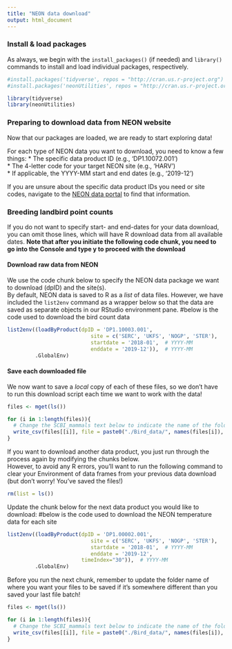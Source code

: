 ```yaml
---
title: "NEON data download"
output: html_document
---
```


### Install & load packages  
As always, we begin with the `install_packages()` (if needed) and `library()` commands to install and load individual packages, respectively.
```r
#install.packages('tidyverse', repos = "http://cran.us.r-project.org")
#install.packages('neonUtilities', repos = "http://cran.us.r-project.org")

library(tidyverse)
library(neonUtilities)
```

### Preparing to download data from NEON website
Now that our packages are loaded, we are ready to start exploring data! 

For each type of NEON data you want to download, you need to know a few things:
* The specific data product ID (e.g., 'DP1.10072.001')  
* The 4-letter code for your target NEON site (e.g., 'HARV')  
* If applicable, the YYYY-MM start and end dates (e.g., '2019-12')  

If you are unsure about the specific data product IDs you need or site codes, navigate to the [NEON data portal](https://data.neonscience.org/data-products/explore) to find that information.

### Breeding landbird point counts
If you do not want to specify start- and end-dates for your data download, you can omit those lines, which will have R download data from all available dates. **Note that after you initiate the following code chunk, you need to go into the Console and type y to proceed with the download**

#### Download raw data from NEON
We use the code chunk below to specify the NEON data package we want to download (dpID) and the site(s).  
By default, NEON data is saved to R as a *list* of data files. However, we have included the `list2env` command as a wrapper below so that the data are saved as separate objects in our RStudio environment pane.
#below is the code used to download the bird count data
```r
list2env((loadByProduct(dpID = 'DP1.10003.001',
                           site = c('SERC', 'UKFS', 'NOGP', 'STER'),
                           startdate = '2018-01',  # YYYY-MM
                           enddate = '2019-12')),  # YYYY-MM
         .GlobalEnv)
```

#### Save each downloaded file
We now want to save a *local* copy of each of these files, so we don't have to run this download script each time we want to work with the data!
```r
files <- mget(ls())

for (i in 1:length(files)){
  # Change the SCBI_mammals text below to indicate the name of the folder where you want to store your data
  write_csv(files[[i]], file = paste0("./Bird_data/", names(files[i]), ".csv", sep=""))
}
```

If you want to download another data product, you just run through the process again by modifying the chunks below.  
However, to avoid any R errors, you'll want to run the following command to clear your Environment of data frames from your previous data download (but don't worry! You've saved the files!)
```r
rm(list = ls())
```

Update the chunk below for the next data product you would like to download:
#below is the code used to download the NEON temperature data for each site
```r
list2env((loadByProduct(dpID = 'DP1.00002.001',
                           site = c('SERC', 'UKFS', 'NOGP', 'STER'),
                           startdate = '2018-01',  # YYYY-MM
                           enddate = '2019-12',
                        timeIndex="30")),  # YYYY-MM
         .GlobalEnv)
```

Before you run the next chunk, remember to update the folder name of where you want your files to be saved if it's somewhere different than you saved your last file batch!
```r
files <- mget(ls())

for (i in 1:length(files)){
  # Change the SCBI_mammals text below to indicate the name of the folder where you want to store your data
  write_csv(files[[i]], file = paste0("./Bird_data/", names(files[i]), ".csv", sep=""))
}
```